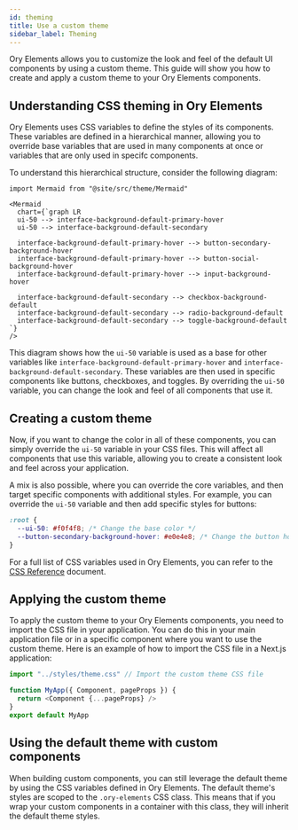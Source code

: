 ```yaml
---
id: theming
title: Use a custom theme
sidebar_label: Theming
---
```


Ory Elements allows you to customize the look and feel of the default UI components by using a custom theme. This guide will show
you how to create and apply a custom theme to your Ory Elements components.

## Understanding CSS theming in Ory Elements

Ory Elements uses CSS variables to define the styles of its components. These variables are defined in a hierarchical manner,
allowing you to override base variables that are used in many components at once or variables that are only used in specifc
components.

To understand this hierarchical structure, consider the following diagram:

```mdx-code-block
import Mermaid from "@site/src/theme/Mermaid"

<Mermaid
  chart={`graph LR
  ui-50 --> interface-background-default-primary-hover
  ui-50 --> interface-background-default-secondary

  interface-background-default-primary-hover --> button-secondary-background-hover
  interface-background-default-primary-hover --> button-social-background-hover
  interface-background-default-primary-hover --> input-background-hover

  interface-background-default-secondary --> checkbox-background-default
  interface-background-default-secondary --> radio-background-default
  interface-background-default-secondary --> toggle-background-default
`}
/>
```

This diagram shows how the `ui-50` variable is used as a base for other variables like
`interface-background-default-primary-hover` and `interface-background-default-secondary`. These variables are then used in
specific components like buttons, checkboxes, and toggles. By overriding the `ui-50` variable, you can change the look and feel of
all components that use it.

## Creating a custom theme

Now, if you want to change the color in all of these components, you can simply override the `ui-50` variable in your CSS files.
This will affect all components that use this variable, allowing you to create a consistent look and feel across your application.

A mix is also possible, where you can override the core variables, and then target specific components with additional styles. For
example, you can override the `ui-50` variable and then add specific styles for buttons:

```css title="theme.css"
:root {
  --ui-50: #f0f4f8; /* Change the base color */
  --button-secondary-background-hover: #e0e4e8; /* Change the button hover color */
}
```

For a full list of CSS variables used in Ory Elements, you can refer to the [CSS Reference](../css-reference) document.

## Applying the custom theme

To apply the custom theme to your Ory Elements components, you need to import the CSS file in your application. You can do this in
your main application file or in a specific component where you want to use the custom theme. Here is an example of how to import
the CSS file in a Next.js application:

```javascript title="pages/_app.js"
import "../styles/theme.css" // Import the custom theme CSS file

function MyApp({ Component, pageProps }) {
  return <Component {...pageProps} />
}
export default MyApp
```

## Using the default theme with custom components

When building custom components, you can still leverage the default theme by using the CSS variables defined in Ory Elements. The
default theme's styles are scoped to the `.ory-elements` CSS class. This means that if you wrap your custom components in a
container with this class, they will inherit the default theme styles.
